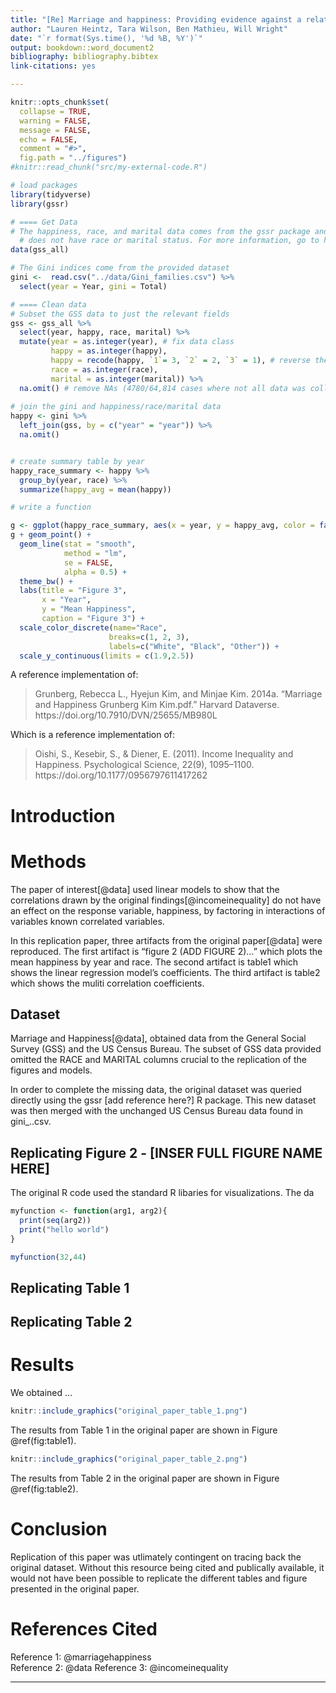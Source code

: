 ```yaml
---
title: "[Re] Marriage and happiness: Providing evidence against a relationship between inequality and happiness in Oishi, Kesebir, and Diener (2011)"
author: "Lauren Heintz, Tara Wilson, Ben Mathieu, Will Wright"
date: "`r format(Sys.time(), '%d %B, %Y')`"
output: bookdown::word_document2
bibliography: bibliography.bibtex
link-citations: yes

---
```


``` r
knitr::opts_chunk$set(
  collapse = TRUE,
  warning = FALSE,
  message = FALSE,
  echo = FALSE,
  comment = "#>",
  fig.path = "../figures")
#knitr::read_chunk("src/my-external-code.R")

# load packages
library(tidyverse)
library(gssr)
```

```r
# ==== Get Data
# The happiness, race, and marital data comes from the gssr package and not the provided data since the provided version
  # does not have race or marital status. For more information, go to https://kjhealy.github.io/gssr/
data(gss_all)

# The Gini indices come from the provided dataset
gini <-  read.csv("../data/Gini_families.csv") %>%
  select(year = Year, gini = Total)

# ==== Clean data
# Subset the GSS data to just the relevant fields
gss <- gss_all %>%
  select(year, happy, race, marital) %>%
  mutate(year = as.integer(year), # fix data class
         happy = as.integer(happy),
         happy = recode(happy, `1`= 3, `2` = 2, `3` = 1), # reverse the values such that higher is more happy
         race = as.integer(race),
         marital = as.integer(marital)) %>%
  na.omit() # remove NAs (4780/64,814 cases where not all data was collected)
  
# join the gini and happiness/race/marital data
happy <- gini %>%
  left_join(gss, by = c("year" = "year")) %>%
  na.omit()


# create summary table by year
happy_race_summary <- happy %>%
  group_by(year, race) %>%
  summarize(happy_avg = mean(happy))

# write a function 

```

```r
g <- ggplot(happy_race_summary, aes(x = year, y = happy_avg, color = factor(race)))
g + geom_point() +
  geom_line(stat = "smooth",
            method = "lm", 
            se = FALSE, 
            alpha = 0.5) +
  theme_bw() +
  labs(title = "Figure 3",
       x = "Year",
       y = "Mean Happiness",
       caption = "Figure 3") +
  scale_color_discrete(name="Race",
                      breaks=c(1, 2, 3),
                      labels=c("White", "Black", "Other")) +
  scale_y_continuous(limits = c(1.9,2.5))


```


A reference implementation of:

> Grunberg, Rebecca L., Hyejun Kim, and Minjae Kim. 2014a. “Marriage and Happiness Grunberg Kim Kim.pdf.” Harvard Dataverse. https://doi.org/10.7910/DVN/25655/MB980L

Which is a reference implementation of:

> Oishi, S., Kesebir, S., & Diener, E. (2011). Income Inequality and Happiness. Psychological Science, 22(9), 1095–1100. https://doi.org/10.1177/0956797611417262



# Introduction



# Methods

The paper of interest[@data] used linear models to show that the correlations drawn by the original findings[@incomeinequality] do not have an effect on the response variable, happiness, by factoring in interactions of variables known correlated variables.

In this replication paper, three artifacts from the original paper[@data] were reproduced. The first artifact is "figure 2 (ADD FIGURE 2)..." which plots the mean happiness by year and race. The second artifact is table1 which shows the linear regression model's coefficients. The third artifact is table2 which shows the muliti correlation coefficients.

## Dataset

Marriage and Happiness[@data], obtained data from the General Social Survey (GSS) and the US Census Bureau. The subset of GSS data provided omitted the RACE and MARITAL columns crucial to the replication of the figures and models. 

In order to complete the missing data, the original dataset was queried directly using the gssr [add reference here?] R package. This new dataset was then merged with the unchanged US Census Bureau data found in gini_..csv.

## Replicating Figure 2 - [INSER FULL FIGURE NAME HERE]

The original R code used the standard R libaries for visualizations. The da

```r

myfunction <- function(arg1, arg2){
  print(seq(arg2))
  print("hello world")
}

myfunction(32,44)

```


## Replicating Table 1


## Replicating Table 2


# Results

We obtained ...

```r
knitr::include_graphics("original_paper_table_1.png")
```

The results from Table 1 in the original paper are shown in Figure \@ref(fig:table1).

```r
knitr::include_graphics("original_paper_table_2.png")
```

The results from Table 2 in the original paper are shown in Figure \@ref(fig:table2).


# Conclusion

Replication of this paper was utlimately contingent on tracing back the original dataset. Without this resource being cited and publically available, it would not have been possible to replicate the different tables and figure presented in the original paper.

# References Cited

Reference 1: @marriagehappiness  
Reference 2: @data
Reference 3: @incomeinequality

---

